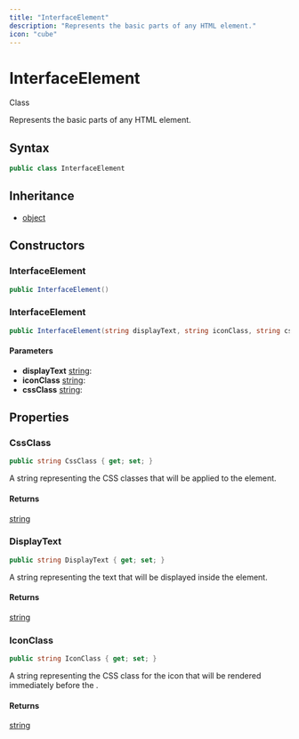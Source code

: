 ```yaml
---
title: "InterfaceElement"
description: "Represents the basic parts of any HTML element."
icon: "cube"
---
```


# InterfaceElement

<Badge variant="outline">Class</Badge>

Represents the basic parts of any HTML element.

## Syntax

```csharp
public class InterfaceElement
```

## Inheritance

- [object](https://learn.microsoft.com/dotnet/api/system.object)

## Constructors

### InterfaceElement

```csharp
public InterfaceElement()
```

### InterfaceElement

```csharp
public InterfaceElement(string displayText, string iconClass, string cssClass = null)
```

#### Parameters

- **displayText** [string](https://learn.microsoft.com/dotnet/api/system.string): 
- **iconClass** [string](https://learn.microsoft.com/dotnet/api/system.string): 
- **cssClass** [string](https://learn.microsoft.com/dotnet/api/system.string): 


## Properties

### CssClass

```csharp
public string CssClass { get; set; }
```

A string representing the CSS classes that will be applied to the element.

#### Returns

[string](https://learn.microsoft.com/dotnet/api/system.string)

### DisplayText

```csharp
public string DisplayText { get; set; }
```

A string representing the text that will be displayed inside the element.

#### Returns

[string](https://learn.microsoft.com/dotnet/api/system.string)

### IconClass

```csharp
public string IconClass { get; set; }
```

A string representing the CSS class for the icon that will be rendered immediately before the <xref href="CloudNimble.BlazorEssentials.InterfaceElement.DisplayText" data-throw-if-not-resolved="false"></xref>.

#### Returns

[string](https://learn.microsoft.com/dotnet/api/system.string)


